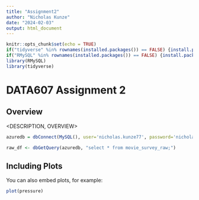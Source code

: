 ```yaml
---
title: "Assignment2"
author: "Nicholas Kunze"
date: "2024-02-03"
output: html_document
---
```


```r
knitr::opts_chunk$set(echo = TRUE)
if("tidyverse" %in% rownames(installed.packages()) == FALSE) {install.packages("tidyverse")}
if("RMySQL" %in% rownames(installed.packages()) == FALSE) {install.packages("RMySQL")}
library(RMySQL)
library(tidyverse)
```

# DATA607 Assignment 2

## Overview
<DESCRIPTION, OVERVIEW>

```r
azuredb = dbConnect(MySQL(), user='nicholas.kunze77', password='nicholas.kunze77', dbname='nicholas.kunze77', host='cunydata607sql.mysql.database.azure.com')

raw_df <- dbGetQuery(azuredb, "select * from movie_survey_raw;")
```

## Including Plots

You can also embed plots, for example:

```r
plot(pressure)
```

